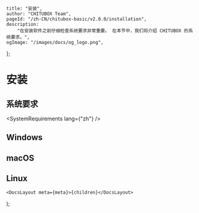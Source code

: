 
	title: "安装",
	author: "CHITUBOX Team",
	pageId: "/zh-CN/chitubox-basic/v2.0.0/installation",
	description:
		"在安装软件之前仔细检查系统要求非常重要。 在本节中，我们将介绍 CHITUBOX 的系统要求。",
	ogImage: "/images/docs/og_logo.png",
};

# 安装

## 系统要求

<SystemRequirements lang={"zh"} />

## Windows

## macOS

## Linux

	<DocsLayout meta={meta}>{children}</DocsLayout>
);
